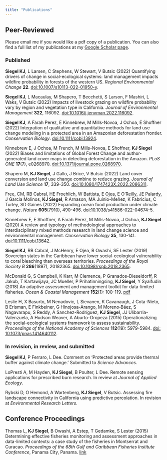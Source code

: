 ```yaml
---
title: "Publications"
---
```


## Peer-Reviewed
Please email me if you would like a pdf copy of a publication. You can also find a full list of my publications at my [Google Scholar page](https://scholar.google.com/citations?user=IhOqSsIAAAAJ&hl=en&oi=ao). 

### Published   
**Siegel KJ**, L Larsen, C Stephens, W Stewart, V Butsic (2022) Quantifying drivers of change in social-ecological systems: land management impacts wildfire probability in forests of the western US. _Regional Environmental Change_ **22**. [doi:10.1007/s10113-022-01950-y](https://doi.org/10.1007/s10113-022-01950-y).

**Siegel KJ**, L Macaulay, M Shapero, T Becchetti, S Larson, F Mashiri, L Waks, V Butsic (2022) Impacts of livestock grazing on wildfire probability vary by region and vegetation type in California. _Journal of Environmental Management_ **322**, 116092. [doi:10.1016/j.jenvman.2022.116092](https://doi.org/10.1016/j.jenvman.2022.116092).

**Siegel KJ**, A Farah Perez, E Kinnebrew, M Mills-Novoa, J Ochoa, E Shoffner (2022) Integration of qualitative and quantitative methods for land use change modeling in a protected area in an Amazonian deforestation frontier. _Conservation Biology_. [doi:10.1111/cobi.13924](https://doi.org/10.1111/cobi.13924).

Kinnebrew E, J Ochoa, M French, M Mills-Novoa, E Shoffner, **KJ Siegel** (2022) Biases and limitations of Global Forest Change and author-generated land cover maps in detecting deforestation in the Amazon. _PLoS ONE_ **17**(7), e0268970. [doi:10.1371/journal.pone.0268970](https://doi.org/10.1371/journal.pone.0268970).

Shapero M, **KJ Siegel**, J Gallo, J Brice, V Butsic (2022) Land cover conversion and land use change combine to reduce grazing. _Journal of Land Use Science_ **17**, 339-350. [doi:10.1080/1747423X.2022.2086311](https://doi.org/10.1080/1747423X.2022.2086311).

Free, CM, RB Cabral, HE Froehlich, W Battista, E Ojea, E O'Reilly, JE Palardy, J Garcia Molinos, **KJ Siegel**, R Arnason, MA Juinio-Meñez, K Fabricius, C Turley, SD Gaines (2022) Expanding ocean food production under climate change. _Nature_ **605**(7910), 490-496. [doi:10.1038/s41586-022-04674-5](https://doi.org/10.1038/s41586-022-04674-5).

Kinnebrew E, E Shoffner, A Farah Perez, M Mills-Novoa, J Ochoa, **KJ Siegel** (2020) A review and typology of methodological approaches to interdisciplinary mixed methods research in land change science and environmental management. _Conservation Biology_ **35**, 130-141. [doi:10.1111/cobi.13642](https://doi.org/10.1111/cobi.13642).

**Siegel KJ**, RB Cabral, J McHenry, E Ojea, B Owashi, SE Lester (2019) Sovereign states in the Caribbean have lower social-ecological vulnerability to coral bleaching than overseas territories. _Proceedings of the Royal Society B_ **286**(1897), 20182365. [doi:10.1098/rspb.2018.2365](https://doi.org/10.1098/rspb.2018.2365).

McDonald G, S Campbell, K Karr, M Clemence, P Granados-Dieseldorff, R Jakub, T Kartawijaya, JC Mueller, P Prihatinningsing, **KJ Siegel**, Y Syaifudin (2018) An adaptive assessment and management toolkit for data-limited fisheries. _Ocean & Coastal Management_ **152**(1): 100-119. [pdf](https://www.researchgate.net/profile/Stuart_Campbell19/publication/321443262_An_adaptive_assessment_and_management_toolkit_for_data-limited_fisheries/links/5c0e3b4c92851c39ebe24fcd/An-adaptive-assessment-and-management-toolkit-for-data-limited-fisheries.pdf)

Leslie H, X Basurto, M Nenadovic, L Sievanen, K Cavanaugh, J Cota-Nieto, B Erisman, E Finkbeiner, G Hinojosa-Arango, M Moreno‐Báez, S Nagavarapu, S Reddy, A Sanchez-Rodríguez, **KJ Siegel**, JJ Ulibarria-Valenzuela, A Hudson Weaver, A Aburto-Oropeza (2015) Operationalizing the social-ecological systems framework to assess sustainability. _Proceedings of the National Academy of Sciences_ **112**(19): 5979-5984. [doi: 10.1073/pnas.1414640112](https://doi.org/10.1073/pnas.1414640112).

### In revision, in review, and submitted
**Siegel KJ**, P Ferraro, L Dee. Comment on ‘Protected areas provide thermal buffer against climate change.’ Submitted to _Science Advances_.

LoPresti A, M Hayden, **KJ Siegel**, B Poulter, L Dee. Remote sensing applications for prescribed burn research. In review at _Journal of Applied Ecology_.

Rybski D, O Hemond, A Wartenberg, **KJ Siegel**, V Butsic. Assessing fire landscape connectivity in California using predictive percolation. In revision at _Environmental Research Letters_.


## Conference Proceedings

Thomas L, **KJ Siegel**, B Owashi, A Estep, T Gedamke, S Lester (2015) Determining effective fisheries monitoring and assessment approaches in data-limited contexts: a case study of the fisheries in Montserrat and Curacao. *Proceedings of the 68th Gulf and Caribbean Fisheries Institute Conference*, Panama City, Panama. [link](http://proceedings.gcfi.org/proceedings/determining-effective-fisheries-monitoring-and-assessment-approaches-in-data-limited-contexts-a-case-study-of-the-fisheries-in-montserrat-and-curacao/?_sf_s=thomas&_sfm_volume=68)